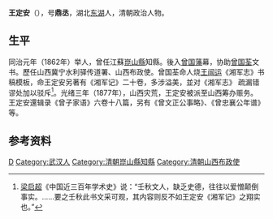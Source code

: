 {{Otheruses|other=名为王定安的其他人物|王定安}}

'''王定安'''（{{bd|?||?|}}），号'''鼎丞'''，湖北[[武汉东湖|东湖]]人，清朝政治人物。

== 生平 ==
同治元年（1862年）举人，曾任江蘇[[崑山縣|崑山縣]]知縣。後入[[曾国藩|曾国藩]]幕，协助[[曾国荃|曾国荃]]文书。歷任山西冀宁水利驿传道署、山西布政使。曾国荃命人烧[[王闿运|王闿运]]《湘军志》书稿模板，命王定安另著有《湘军记》二十卷，多涉溢美，並对《湘军志》 疏漏错谬处加以驳斥<ref>[[梁启超|梁启超]]《中国近三百年学术史》说：“壬秋文人，缺乏史德，往往以爱憎颠倒事实。……要之壬秋此书文采可观，其内容则反不如王定安《湘军记》之翔实也。”</ref>。光绪三年（1877年），山西灾荒，王定安被派至山西筹办赈务。王定安還辑录《曾子家语》六卷十八篇，另有《曾文正公事略》、《曾忠襄公年谱》等。

== 参考资料 ==
{{reflist}}

{{Authority control}}

{{DEFAULTSORT:Wang王}}
[[Category:王姓|D]]
[[Category:武汉人|Category:武汉人]]
[[Category:清朝崑山縣知縣|Category:清朝崑山縣知縣]]
[[Category:清朝山西布政使|Category:清朝山西布政使]]